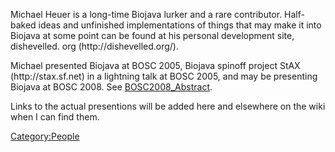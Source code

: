Michael Heuer is a long-time Biojava lurker and a rare contributor. Half-baked ideas and unfinished implementations of things that may make it into Biojava at some point can be found at his personal development site, dishevelled. org (http://dishevelled.org/).

Michael presented Biojava at BOSC 2005, Biojava spinoff project StAX (http://stax.sf.net) in a lightning talk at BOSC 2005, and may be presenting Biojava at BOSC 2008.  See [[BOSC2008_Abstract]].

Links to the actual presentions will be added here and elsewhere on the wiki when I can find them.
[[Category:People]]